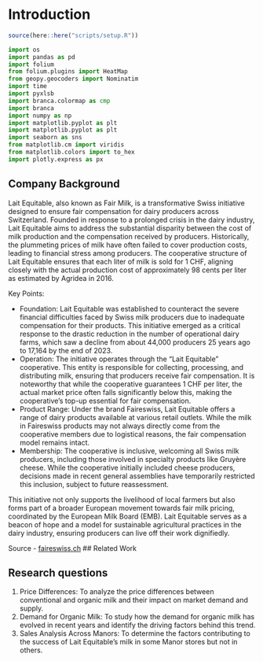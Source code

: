 # Introduction

```r
source(here::here("scripts/setup.R"))
```

```python
import os
import pandas as pd
import folium
from folium.plugins import HeatMap
from geopy.geocoders import Nominatim
import time
import pyxlsb
import branca.colormap as cmp
import branca
import numpy as np
import matplotlib.pyplot as plt
import matplotlib.pyplot as plt
import seaborn as sns
from matplotlib.cm import viridis
from matplotlib.colors import to_hex
import plotly.express as px
```

## Company Background

Lait Equitable, also known as Fair Milk, is a transformative Swiss initiative designed to ensure fair compensation for dairy producers across Switzerland. Founded in response to a prolonged crisis in the dairy industry, Lait Equitable aims to address the substantial disparity between the cost of milk production and the compensation received by producers. Historically, the plummeting prices of milk have often failed to cover production costs, leading to financial stress among producers. The cooperative structure of Lait Equitable ensures that each liter of milk is sold for 1 CHF, aligning closely with the actual production cost of approximately 98 cents per liter as estimated by Agridea in 2016.

Key Points:

- Foundation: Lait Equitable was established to counteract the severe financial difficulties faced by Swiss milk producers due to inadequate compensation for their products. This initiative emerged as a critical response to the drastic reduction in the number of operational dairy farms, which saw a decline from about 44,000 producers 25 years ago to 17,164 by the end of 2023.
- Operation: The initiative operates through the "Lait Equitable" cooperative. This entity is responsible for collecting, processing, and distributing milk, ensuring that producers receive fair compensation. It is noteworthy that while the cooperative guarantees 1 CHF per liter, the actual market price often falls significantly below this, making the cooperative's top-up essential for fair compensation.
- Product Range: Under the brand Faireswiss, Lait Equitable offers a range of dairy products available at various retail outlets. While the milk in Faireswiss products may not always directly come from the cooperative members due to logistical reasons, the fair compensation model remains intact.
- Membership: The cooperative is inclusive, welcoming all Swiss milk producers, including those involved in specialty products like Gruyère cheese. While the cooperative initially included cheese producers, decisions made in recent general assemblies have temporarily restricted this inclusion, subject to future reassessment.

This initiative not only supports the livelihood of local farmers but also forms part of a broader European movement towards fair milk pricing, coordinated by the European Milk Board (EMB). Lait Equitable serves as a beacon of hope and a model for sustainable agricultural practices in the dairy industry, ensuring producers can live off their work dignifiedly.

Source - [faireswiss.ch](https://www.faireswiss.ch/fr/lait-equitable)
## Related Work

## Research questions

1.  Price Differences: To analyze the price differences between conventional and organic milk and their impact on market demand and supply.
2.  Demand for Organic Milk: To study how the demand for organic milk has evolved in recent years and identify the driving factors behind this trend.
3.  Sales Analysis Across Manors: To determine the factors contributing to the success of Lait Equitable's milk in some Manor stores but not in others.
